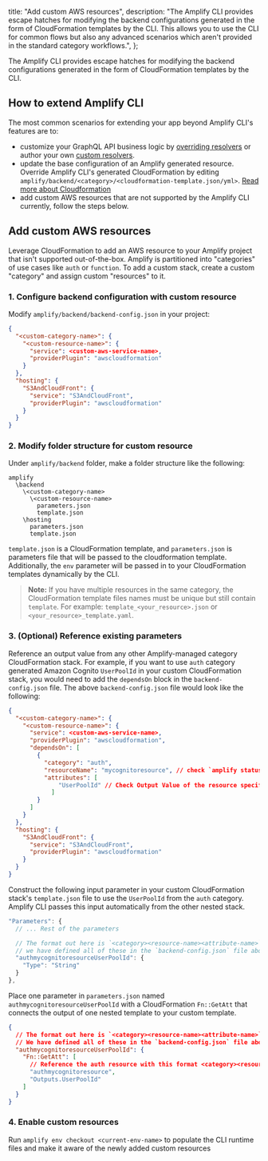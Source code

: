   title: "Add custom AWS resources",
  description: "The Amplify CLI provides escape hatches for modifying the backend configurations generated in the form of CloudFormation templates by the CLI. This allows you to use the CLI for common flows but also any advanced scenarios which aren't provided in the standard category workflows.",
};

The Amplify CLI provides escape hatches for modifying the backend configurations generated in the form of CloudFormation templates by the CLI.

## How to extend Amplify CLI

The most common scenarios for extending your app beyond Amplify CLI's features are to:

- customize your GraphQL API business logic by [overriding resolvers](/cli/graphql-transformer/resolvers.md#overwriting-resolvers) or author your own [custom resolvers](/cli/graphql-transformer/resolvers.md#custom-resolvers).
- update the base configuration of an Amplify generated resource. Override Amplify CLI's generated CloudFormation by editing `amplify/backend/<category>/<cloudformation-template.json/yml>`. [Read more about Cloudformation](https://aws.amazon.com/cloudformation/)
- add custom AWS resources that are not supported by the Amplify CLI currently, follow the steps below.

## Add custom AWS resources

Leverage CloudFormation to add an AWS resource to your Amplify project that isn't supported out-of-the-box. Amplify is partitioned into "categories" of use cases like `auth` or `function`. To add a custom stack, create a custom "category" and assign custom "resources" to it.

### 1. Configure backend configuration with custom resource

Modify `amplify/backend/backend-config.json` in your project:

```json
{
  "<custom-category-name>": {
    "<custom-resource-name>": {
      "service": <custom-aws-service-name>,
      "providerPlugin": "awscloudformation"
    }
  },
  "hosting": {
    "S3AndCloudFront": {
      "service": "S3AndCloudFront",
      "providerPlugin": "awscloudformation"
    }
  }
}
```

### 2. Modify folder structure for custom resource

Under `amplify/backend` folder, make a folder structure like the following:

```console
amplify
  \backend
    \<custom-category-name>
      \<custom-resource-name>
        parameters.json
        template.json
    \hosting
      parameters.json
      template.json
```

`template.json` is a CloudFormation template, and `parameters.json` is parameters file that will be passed to the cloudformation template. Additionally, the `env` parameter will be passed in to your CloudFormation templates dynamically by the CLI.

> **Note:** If you have multiple resources in the same category, the CloudFormation template files names must be unique but still contain `template`. For example: `template_<your_resource>.json` or `<your_resource>_template.yaml`.

### 3. (Optional) Reference existing parameters

Reference an output value from any other Amplify-managed category CloudFormation stack. For example, if you want to use `auth` category generated Amazon Cognito `UserPoolId` in your custom CloudFormation stack, you would need to add the `dependsOn` block in the `backend-config.json` file. The above `backend-config.json` file would look like the following:

```json
{
  "<custom-category-name>": {
    "<custom-resource-name>": {
      "service": <custom-aws-service-name>,
      "providerPlugin": "awscloudformation",
      "dependsOn": [
        {
          "category": "auth",
          "resourceName": "mycognitoresource", // check `amplify status` to find resource name
          "attributes": [
              "UserPoolId" // Check Output Value of the resource specific cloudformation file to find available attributes
            ]
        }
      ]
    }
  },
  "hosting": {
    "S3AndCloudFront": {
      "service": "S3AndCloudFront",
      "providerPlugin": "awscloudformation"
    }
  }
}
```

Construct the following input parameter in your custom CloudFormation stack's `template.json` file to use the `UserPoolId` from the `auth` category. Amplify CLI passes this input automatically from the other nested stack.

```js
"Parameters": {
  // ... Rest of the parameters

  // The format out here is `<category><resource-name><attribute-name>`
  // we have defined all of these in the `backend-config.json` file above
  "authmycognitoresourceUserPoolId": { 
    "Type": "String"
  }
},
```

Place one parameter in `parameters.json` named `authmycognitoresourceUserPoolId` with a CloudFormation `Fn::GetAtt` that connects the output of one nested template to your custom template.

```json
{
  // The format out here is `<category><resource-name><attribute-name>`
  // We have defined all of these in the `backend-config.json` file above
  "authmycognitoresourceUserPoolId": {
    "Fn::GetAtt": [
      // Reference the auth resource with this format <category><resource-name>
      "authmycognitoresource",  
      "Outputs.UserPoolId"
    ]
  }
}
```

### 4. Enable custom resources

Run `amplify env checkout <current-env-name>` to populate the CLI runtime files and make it aware of the newly added custom resources
